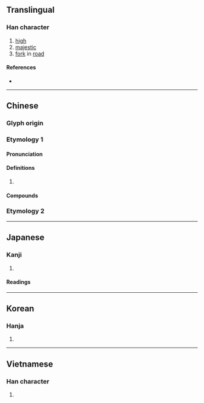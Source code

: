 {{also|歧}}
{{character info}}
==Translingual==

===Han character===
{{Han char|rn=46|rad=山|as=04|sn=7|four=24747|canj=UJE|ids=⿰山支}}

# [[high]]
# [[majestic]]
# [[fork]] in [[road]]

====References====
* {{Han ref|kx=0308.240|dkj=07936|dj=0608.050|hdz=10762.110|uh=5C90|ud=23696|bh=A7C1|bd=42945}}

----

==Chinese==
{{zh-forms}}

===Glyph origin===
{{Han etym}}
{{Han compound|山|支|t1=mountain|c1=s|c2=p|ls=psc}}

===Etymology 1===

====Pronunciation====
{{zh-pron
|m=qí
|c=kei4
|mc=y
|oc=y
|cat=
}}

====Definitions====
{{zh-hanzi}}

# {{rfdef|zh}}

====Compounds====
{{zh-der|千岐萬轍|岐伯|岐周|岐婆|岐山|岐山縣|岐嶷|岐路:qílù|岐黃|走岐路|路岐|路岐人|岐頭|石岐|卓岐|黃岐}}

===Etymology 2===
{{zh-see|歧|ss}}

----

==Japanese==

===Kanji===
{{ja-kanji|grade=c|rs=山04}}

# {{rfdef|ja|sort=山04}}

====Readings====
{{ja-readings
|goon=ぎ
|kanon=き
|kun=えだみち
}}

----

==Korean==

===Hanja===
{{ko-hanja|기}}

# {{rfdef|ko|sort=山04}}

----

==Vietnamese==

===Han character===
{{vi-readings|readings=kì|rs=山04}}

# {{rfdef|vi|sort=山04}}